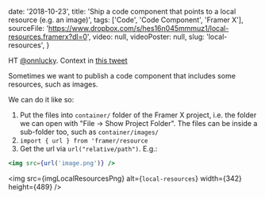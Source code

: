 

  date: '2018-10-23',
  title:
    'Ship a code component that points to a local resource (e.g. an image)',
  tags: ['Code', 'Code Component', 'Framer X'],
  sourceFile:
    'https://www.dropbox.com/s/hes16n045mmmuz1/local-resources.framerx?dl=0',
  video: null,
  videoPoster: null,
  slug: 'local-resources',
}


HT [@onnlucky](https://twitter.com/onnlucky). Context in [this tweet](https://twitter.com/onnlucky/status/1047463917977579520)

Sometimes we want to publish a code component that includes some resources, such as images.

We can do it like so:

1. Put the files into `container/` folder of the Framer X project, i.e. the folder we can open with "File -> Show Project Folder". The files can be inside a sub-folder too, such as `container/images/`
2. `import { url } from 'framer/resource`
3. Get the url via `url("relative/path")`. E.g.:

```jsx
<img src={url('image.png')} />
```

<img
  src={imgLocalResourcesPng}
  alt={`local-resources`}
  width={342}
  height={489}
/>
